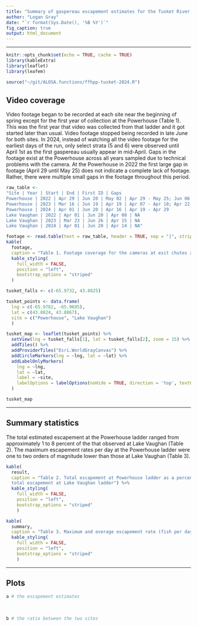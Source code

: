```yaml
---
title: "Summary of gaspereau escapement estimates for the Tusket River from 2022 to 2024"
author: "Logan Gray"
date: "`r format(Sys.Date(), '%B %Y')`"
fig_caption: true
output: html_document
---
```


---

```r
knitr::opts_chunk$set(echo = TRUE, cache = TRUE)
library(kableExtra)
library(leaflet)
library(leafem)
```

```r
source("~/git/ALOSA.functions/ffhpp-tusket-2024.R")
```

## Video coverage

Video footage began to be recorded at each site near the beginning of spring except for the first year of collection at the Powerhouse (Table 1). This was the first year that video was collected from that ladder and it got started later than usual. Video footage stopped being recorded in late June for both sites. In 2024, instead of watching all the video footage for the earliest days of the run, only select strata (5 and 6) were observed until April 1st as the first gaspereau usually appear in mid-April. Gaps in the footage exist at the Powerhouse across all years sampled due to technical problems with the camera. At the Powerhouse in 2022 the first large gap in footage (April 29 until May 25) does not indicate a complete lack of footage. Rather, there were multiple small gaps in the footage throughout this period.

```r
raw_table <- 
"Site | Year | Start | End | First ID | Gaps
Powerhouse | 2022 | Apr 29 | Jun 20 | May 02 | Apr 29 - May 25; Jun 06 - Jun 10
Powerhouse | 2023 | Mar 16 | Jun 19 | Apr 19 | Apr 07 - Apr 18; Apr 22 - Apr 24
Powerhouse | 2024 | Apr 01 | Jun 20 | Apr 16 | Apr 19 - Apr 29
Lake Vaughan | 2022 | Apr 01 | Jun 20 | Apr 08 | NA
Lake Vaughan | 2023 | Mar 23 | Jun 26 | Apr 15 | NA
Lake Vaughan | 2024 | Apr 01 | Jun 20 | Apr 14 | NA"

footage <- read.table(text = raw_table, header = TRUE, sep = "|", strip.white = FALSE)
kable(
  footage,
  caption = "Table 1. Footage coverage for the cameras at exit chutes at the Powerhouse and Lake Vaughan fish ladders") %>% 
  kable_styling(
    full_width = FALSE,
    position = "left",
    bootstrap_options = "striped"
  )
```

```r
tusket_falls <- c(-65.9732, 43.8825)

tusket_points <- data.frame(
  lng = c(-65.9782, -65.9695),
  lat = c(43.8824, 43.8867),
  site = c("Powerhouse", "Lake Vaughan")
  )

tusket_map <- leaflet(tusket_points) %>% 
  setView(lng = tusket_falls[1], lat = tusket_falls[2], zoom = 15) %>% 
  addTiles() %>% 
  addProviderTiles("Esri.WorldGrayCanvas") %>% 
  addCircleMarkers(lng = ~lng, lat = ~lat) %>% 
  addLabelOnlyMarkers(
    lng = ~lng,
    lat = ~lat,
    label = ~site,
    labelOptions = labelOptions(noHide = TRUE, direction = 'top', textOnly = TRUE)
  )

tusket_map             
```

---

## Summary statistics

The total estimated escapement at the Powerhouse ladder ranged from approximately 1 to 8 percent of the that observed at Lake Vaughan (Table 2). The maximum escapement rates per day at the Powerhouse ladder were one to two orders of magnitude lower than those at Lake Vaughan (Table 3).

```r
kable(
  result,
  caption = "Table 2. Total escapement at Powerhouse ladder as a percentage of
  total escapement at Lake Vaughan ladder") %>% 
  kable_styling(
    full_width = FALSE,
    position = "left",
    bootstrap_options = "striped"
    )
```



```r
kable(
  summary,
  caption = "Table 3. Maximum and everage escapement rate (fish per day) for each ladder") %>% 
  kable_styling(
    full_width = FALSE,
    position = "left",
    bootstrap_options = "striped"
    )
```

---

## Plots

```r
a # the escapement estimates
```

$~$
$~$
$~$

```r
b # the ratio between the two sites
```

